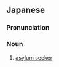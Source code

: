 ==Japanese==
{{ja-kanjitab|ぼう|めい|き|ぼう|しゃ|yomi=on}}

===Pronunciation===
{{ja-pron|ぼうめい きぼうしゃ|y=on}}

===Noun===
{{ja-noun|ぼうめい きぼうしゃ}}

# [[asylum seeker]] {{gloss|one who seeks asylum}}